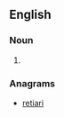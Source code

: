 ==English==

===Noun===
{{en-noun}}

# {{obsolete spelling of|rarity|lang=en}}

===Anagrams===
* [[retiari#English|retiari]]